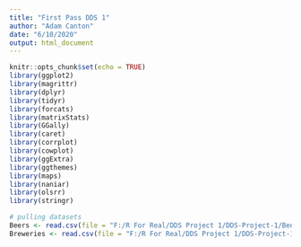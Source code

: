 ```yaml
---
title: "First Pass DDS 1"
author: "Adam Canton"
date: "6/10/2020"
output: html_document
---
```


```r
knitr::opts_chunk$set(echo = TRUE)
library(ggplot2)
library(magrittr)
library(dplyr)
library(tidyr)
library(forcats)
library(matrixStats)
library(GGally)
library(caret)
library(corrplot)
library(cowplot)
library(ggExtra)
library(ggthemes)
library(maps)
library(naniar)
library(olsrr)
library(stringr)
```


```r
# pulling datasets
Beers <- read.csv(file = "F:/R For Real/DDS Project 1/DDS-Project-1/Beers.csv")
Breweries <- read.csv(file = "F:/R For Real/DDS Project 1/DDS-Project-1/Breweries.csv")
```

